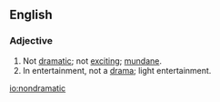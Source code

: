 ==English==
===Adjective===
{{en-adj}}
# Not [[dramatic]]; not [[exciting]]; [[mundane]].
# In entertainment, not a [[drama]]; light entertainment.

[[io:nondramatic]]